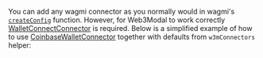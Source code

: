 You can add any wagmi connector as you normally would in wagmi's [`createConfig`](https://wagmi.sh/react/config) function. However, for Web3Modal to work correctly [WalletConnectConnector](https://wagmi.sh/react/connectors/walletConnect) is required.
Below is a simplified example of how to use [CoinbaseWalletConnector](https://wagmi.sh/react/connectors/coinbaseWallet) together with defaults from `w3mConnectors` helper:
